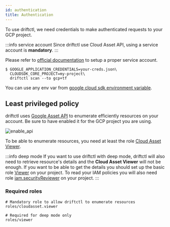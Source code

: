 ```yaml
---
id: authentication
title: Authentication
---
```


To use driftctl, we need credentials to make authenticated requests to your GCP project.

:::info service account
Since driftctl use Cloud Asset API, using a service account is **mandatory**.
:::

Please refer to [official documentation](https://cloud.google.com/docs/authentication/production) to setup a proper service account.

```shell
$ GOOGLE_APPLICATION_CREDENTIALS=your-creds.json\
  CLOUDSDK_CORE_PROJECT=my-project\
  driftctl scan --to gcp+tf
```

You can use any env var from [google cloud sdk environment variable](https://cloud.google.com/sdk/docs/properties#setting_properties_via_environment_variables).

## Least privileged policy

driftctl uses [Google Asset API](https://console.cloud.google.com/apis/api/cloudasset.googleapis.com/overview) to enumerate efficiently resources on your account.
Be sure to have enabled it for the GCP project you are using.

![enable_api](./img/enable_api.png)

To be able to enumerate resources, you need at least the role [Cloud Asset Viewer](https://cloud.google.com/iam/docs/understanding-roles#cloud-asset-roles).

:::info deep mode
If you want to use driftctl with deep mode, driftctl will also need to retrieve resource's details and the **Cloud Asset Viewer** will not be enough.
If you want to be able to get the details you should set up the basic role [Viewer](https://cloud.google.com/iam/docs/understanding-roles#basic-definitions) on your project.
To read your IAM policies you will also need role [iam.securityReviewer](https://cloud.google.com/iam/docs/understanding-roles#iam-roles) on your project.
:::

### Required roles

```
# Mandatory role to allow driftctl to enumerate resources
roles/cloudasset.viewer

# Required for deep mode only
roles/viewer
```